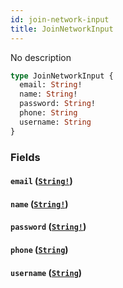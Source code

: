 ```yaml
---
id: join-network-input
title: JoinNetworkInput
---
```


No description

```graphql
type JoinNetworkInput {
  email: String!
  name: String!
  password: String!
  phone: String
  username: String
}
```

### Fields

#### `email` ([`String!`](/docs/graphql/scalars/string))

#### `name` ([`String!`](/docs/graphql/scalars/string))

#### `password` ([`String!`](/docs/graphql/scalars/string))

#### `phone` ([`String`](/docs/graphql/scalars/string))

#### `username` ([`String`](/docs/graphql/scalars/string))

